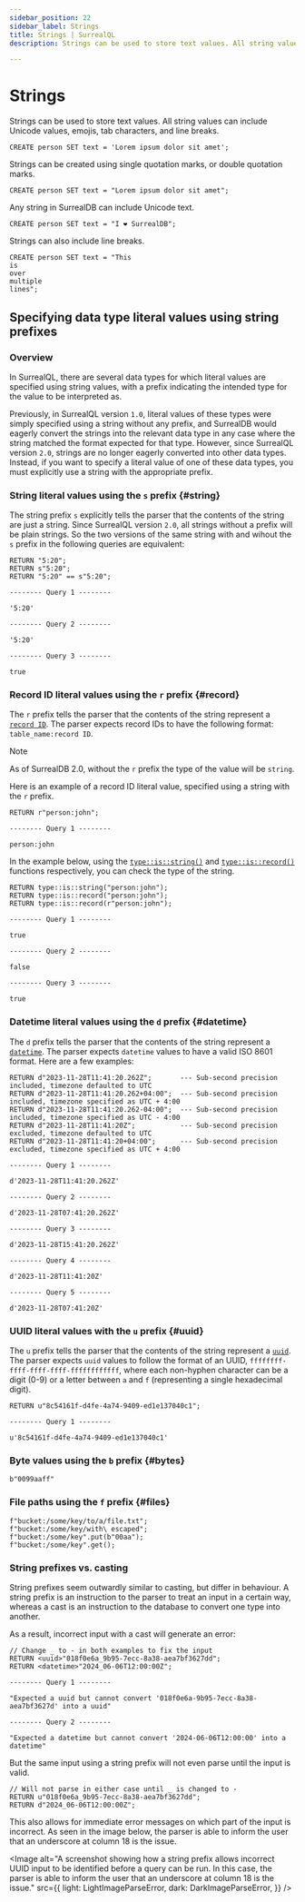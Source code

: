 ```yaml
---
sidebar_position: 22
sidebar_label: Strings
title: Strings | SurrealQL
description: Strings can be used to store text values. All string values can include Unicode values, emojis, tab characters, and line breaks.

---
```




# Strings

Strings can be used to store text values. All string values can include Unicode values, emojis, tab characters, and line breaks.

```surql
CREATE person SET text = 'Lorem ipsum dolor sit amet';
```

Strings can be created using single quotation marks, or double quotation marks.

```surql
CREATE person SET text = "Lorem ipsum dolor sit amet";
```

Any string in SurrealDB can include Unicode text.

```surql
CREATE person SET text = "I ❤️ SurrealDB";
```

Strings can also include line breaks.

```surql
CREATE person SET text = "This
is
over
multiple
lines";
```

## Specifying data type literal values using string prefixes

<Since v="v1.1.0" />

### Overview

In SurrealQL, there are several data types for which literal values are specified using string values, with a prefix indicating the intended type for the value to be interpreted as.

Previously, in SurrealQL version `1.0`, literal values of these types were simply specified using a string without any prefix, and SurrealDB would eagerly convert the strings into the relevant data type in any case where the string matched the format expected for that type. However, since SurrealQL version `2.0`, strings are no longer eagerly converted into other data types. Instead, if you want to specify a literal value of one of these data types, you must explicitly use a string with the appropriate prefix.

### String literal values using the `s` prefix {#string}

The string prefix `s` explicitly tells the parser that the contents of the string are just a string. Since SurrealQL version `2.0`, all strings without a prefix will be plain strings. So the two versions of the same string with and wihout the `s` prefix in the following queries are equivalent:

```surql
RETURN "5:20";
RETURN s"5:20";
RETURN "5:20" == s"5:20";
```
```surql title="Response"
-------- Query 1 --------

'5:20'

-------- Query 2 --------

'5:20'

-------- Query 3 --------

true
```


### Record ID literal values using the `r` prefix {#record}

The `r` prefix tells the parser that the contents of the string represent a [`record ID`](/docs/surrealql/datamodel/ids). The parser expects record IDs to have the following format: `table_name:record ID`.

> [!NOTE]
> As of SurrealDB 2.0, without the `r` prefix the type of the value will be `string`.

Here is an example of a record ID literal value, specified using a string with the `r` prefix.

```surql
RETURN r"person:john";
```
```surql title="Response"
-------- Query 1 --------

person:john
```

In the example below, using the [`type::is::string()`](/docs/surrealql/functions/database/type#typeisstring) and [`type::is::record()`](/docs/surrealql/functions/database/type#typeisrecord) functions respectively, you can check the type of the string.

```surql
RETURN type::is::string("person:john");
RETURN type::is::record("person:john");
RETURN type::is::record(r"person:john");
```
```surql title="Response"
-------- Query 1 --------

true

-------- Query 2 --------

false

-------- Query 3 --------

true
```

### Datetime literal values using the `d` prefix {#datetime}

The `d` prefix tells the parser that the contents of the string represent a [`datetime`](/docs/surrealql/datamodel/datetimes). The parser expects `datetime` values to have a valid ISO 8601 format. Here are a few examples:


```surql
RETURN d"2023-11-28T11:41:20.262Z";       --- Sub-second precision included, timezone defaulted to UTC
RETURN d"2023-11-28T11:41:20.262+04:00";  --- Sub-second precision included, timezone specified as UTC + 4:00
RETURN d"2023-11-28T11:41:20.262-04:00";  --- Sub-second precision included, timezone specified as UTC - 4:00
RETURN d"2023-11-28T11:41:20Z";           --- Sub-second precision excluded, timezone defaulted to UTC
RETURN d"2023-11-28T11:41:20+04:00";      --- Sub-second precision excluded, timezone specified as UTC + 4:00
```
```surql title="Response"
-------- Query 1 --------

d'2023-11-28T11:41:20.262Z'

-------- Query 2 --------

d'2023-11-28T07:41:20.262Z'

-------- Query 3 --------

d'2023-11-28T15:41:20.262Z'

-------- Query 4 --------

d'2023-11-28T11:41:20Z'

-------- Query 5 --------

d'2023-11-28T07:41:20Z'
```

### UUID literal values with the `u` prefix {#uuid}

The `u` prefix tells the parser that the contents of the string represent a [`uuid`](/docs/surrealql/datamodel/uuid). The parser expects `uuid` values to follow the format of an UUID, `ffffffff-ffff-ffff-ffff-ffffffffffff`, where each non-hyphen character can be a digit (0-9) or a letter between `a` and `f` (representing a single hexadecimal digit).

```surql
RETURN u"8c54161f-d4fe-4a74-9409-ed1e137040c1";
```
```surql title="Response"
-------- Query 1 --------

u'8c54161f-d4fe-4a74-9409-ed1e137040c1'
```

### Byte values using the `b` prefix {#bytes}

```surql
b"0099aaff"
```

### File paths using the `f` prefix {#files}

```surql
f"bucket:/some/key/to/a/file.txt";
f"bucket:/some/key/with\ escaped";
f"bucket:/some/key".put(b"00aa");
f"bucket:/some/key".get();
```

### String prefixes vs. casting

String prefixes seem outwardly similar to casting, but differ in behaviour. A string prefix is an instruction to the parser to treat an input in a certain way, whereas a cast is an instruction to the database to convert one type into another.

As a result, incorrect input with a cast will generate an error:

```surql
// Change _ to - in both examples to fix the input
RETURN <uuid>"018f0e6a_9b95-7ecc-8a38-aea7bf3627dd";
RETURN <datetime>"2024_06-06T12:00:00Z";
```
```surql title="Response"
-------- Query 1 --------

"Expected a uuid but cannot convert '018f0e6a-9b95-7ecc-8a38-aea7bf3627d' into a uuid"

-------- Query 2 --------

"Expected a datetime but cannot convert '2024-06-06T12:00:00' into a datetime"
```

But the same input using a string prefix will not even parse until the input is valid.

```surql
// Will not parse in either case until _ is changed to -
RETURN u"018f0e6a_9b95-7ecc-8a38-aea7bf3627dd";
RETURN d"2024_06-06T12:00:00Z";
```

This also allows for immediate error messages on which part of the input is incorrect. As seen in the image below, the parser is able to inform the user that an underscore at column 18 is the issue.

<Image
  alt="A screenshot showing how a string prefix allows incorrect UUID input to be identified before a query can be run. In this case, the parser is able to inform the user that an underscore at column 18 is the issue."
  src={{
    light: LightImageParseError,
    dark: DarkImageParseError,
  }}
/>

